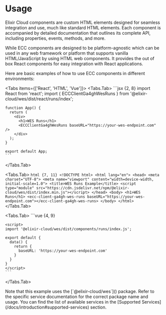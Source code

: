 
# Usage

Elixir Cloud components are custom HTML elements designed for seamless integration and use, much like standard HTML elements. Each component is accompanied by detailed documentation that outlines its complete API, including properties, events, methods, and more.

While ECC components are designed to be platform-agnostic which can be used in any web framework or platform that supports vanilla HTML/JavaScript by using HTML web components. It provides the out of box React components for easy integration with React applications.

Here are basic examples of how to use ECC components in different environments:

<Tabs items={['React', 'HTML', 'Vue']}>
  <Tabs.Tab>
    ```jsx {2, 8}
    import React from 'react';
    import { ECCClientGa4ghWesRuns } from '@elixir-cloud/wes/dist/react/runs/index';

    function App() {
      return (
        <div>
          <h1>WES Runs</h1>
          <ECCClientGa4ghWesRuns baseURL="https://your-wes-endpoint.com" />
        </div>
      );
    }

    export default App;
    ```

  </Tabs.Tab>

  <Tabs.Tab>
    ```html {7, 11}
    <!DOCTYPE html>
    <html lang="en">
    <head>
      <meta charset="UTF-8">
      <meta name="viewport" content="width=device-width, initial-scale=1.0">
      <title>WES Runs Example</title>
      <script type="module" src="https://cdn.jsdelivr.net/npm/@elixir-cloud/wes/dist/index.min.js"></script>
    </head>
    <body>
      <h1>WES Runs</h1>
      <ecc-client-ga4gh-wes-runs baseURL="https://your-wes-endpoint.com"></ecc-client-ga4gh-wes-runs>
    </body>
    </html>
    ```
  </Tabs.Tab>

  <Tabs.Tab>
    ```vue {4, 9}
    <template>
      <div>
        <h1>WES Runs</h1>
        <ecc-client-ga4gh-wes-runs :baseURL="baseURL"></ecc-client-ga4gh-wes-runs>
      </div>
    </template>

    <script>
    import '@elixir-cloud/wes/dist/components/runs/index.js';

    export default {
      data() {
        return {
          baseURL: 'https://your-wes-endpoint.com'
        }
      }
    }
    </script>
    ```

  </Tabs.Tab>
</Tabs>

<Callout type='info'>
  <div class='text-sm'>
    Note that this example uses the [`@elixir-cloud/wes`]() package. Refer to the specific service
    documentation for the correct package name and usage. You can find the list of available
    services in the [Supported Services](/docs/introduction#supported-services) section.
  </div>
</Callout>

